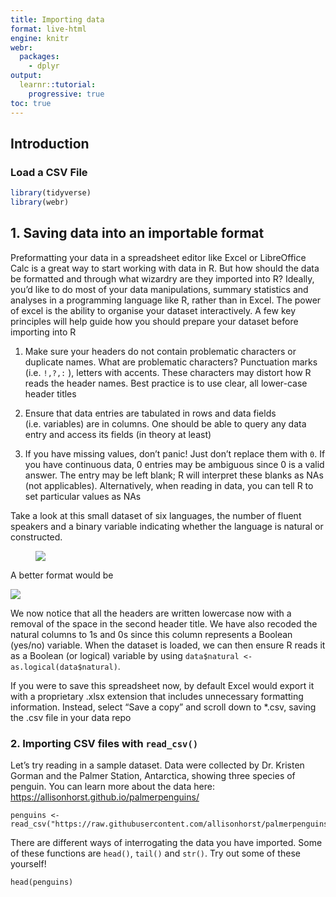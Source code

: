 ```yaml
---
title: Importing data
format: live-html
engine: knitr
webr:
  packages:
    - dplyr
output: 
  learnr::tutorial:
    progressive: true
toc: true
---
```


## Introduction

### Load a CSV File

```r
library(tidyverse)
library(webr)
```

## 1. Saving data into an importable format

Preformatting your data in a spreadsheet editor like Excel or LibreOffice Calc is a great way to start working with data in R. But how should the data be formatted and through what wizardry are they imported into R? Ideally, you'd like to do most of your data manipulations, summary statistics and analyses in a programming language like R, rather than in Excel. The power of excel is the ability to organise your dataset interactively. A few key principles will help guide how you should prepare your dataset before importing into R

1.  Make sure your headers do not contain problematic characters or duplicate names. What are problematic characters? Punctuation marks (i.e. `!,?,:` ), letters with accents. These characters may distort how R reads the header names. Best practice is to use clear, all lower-case header titles

2.  Ensure that data entries are tabulated in rows and data fields (i.e. variables) are in columns. One should be able to query any data entry and access its fields (in theory at least)

3.  If you have missing values, don't panic! Just don't replace them with `0`. If you have continuous data, 0 entries may be ambiguous since 0 is a valid answer. The entry may be left blank; R will interpret these blanks as NAs (not applicables). Alternatively, when reading in data, you can tell R to set particular values as NAs

Take a look at this small dataset of six languages, the number of fluent speakers and a binary variable indicating whether the language is natural or constructed.

![![](images/clipboard-2422611511.png)]()

A better format would be

![](images/clipboard-3742522558.png)

We now notice that all the headers are written lowercase now with a removal of the space in the second header title. We have also recoded the natural columns to 1s and 0s since this column represents a Boolean (yes/no) variable. When the dataset is loaded, we can then ensure R reads it as a Boolean (or logical) variable by using `data$natural <- as.logical(data$natural)`.

If you were to save this spreadsheet now, by default Excel would export it with a proprietary .xlsx extension that includes unnecessary formatting information. Instead, select "Save a copy" and scroll down to \*.csv, saving the .csv file in your data repo

### 2. Importing CSV files with `read_csv()`

Let's try reading in a sample dataset. Data were collected by Dr. Kristen Gorman and the Palmer Station, Antarctica, showing three species of penguin. You can learn more about the data here: <https://allisonhorst.github.io/palmerpenguins/>

```webr
penguins <- read_csv("https://raw.githubusercontent.com/allisonhorst/palmerpenguins/master/inst/extdata/penguins.csv")
```

There are different ways of interrogating the data you have imported. Some of these functions are `head()`, `tail()` and `str()`. Try out some of these yourself!

```webr
head(penguins)
```
